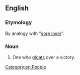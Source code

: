 {{also|sore-winner}}
==English==

===Etymology===
By analogy with "[[sore loser]]".

===Noun===
{{en-noun|head=[[sore]] [[winner]]}}

# {{lb|en|informal}} One who [[gloat]]s over a victory.
[[Category:en:People]]
